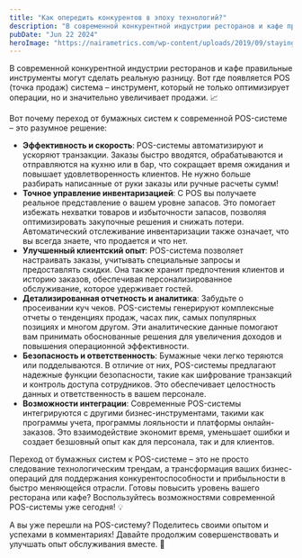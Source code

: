 ```yaml
---
title: "Как опередить конкурентов в эпоху технологий?"
description: "В современной конкурентной индустрии ресторанов и кафе правильные инструменты могут сделать реальную разницу..."
pubDate: "Jun 22 2024"
heroImage: "https://nairametrics.com/wp-content/uploads/2019/09/staying-ahead.png"
---
```


В современной конкурентной индустрии ресторанов и кафе правильные инструменты могут сделать реальную разницу. Вот где появляется POS (точка продаж) система – инструмент, который не только оптимизирует операции, но и значительно увеличивает продажи. 📈

Вот почему переход от бумажных систем к современной POS-системе – это разумное решение:

<ul>
  <li class="list-decimal">
    <b>Эффективность и скорость</b>: POS-системы автоматизируют и ускоряют транзакции. Заказы быстро вводятся, обрабатываются и отправляются на кухню или в бар, что сокращает время ожидания и повышает удовлетворенность клиентов. Не нужно больше разбирать написанные от руки заказы или ручные расчеты сумм!
  </li>
  <li class="list-decimal">
    <b>Точное управление инвентаризацией</b>: С POS вы получаете реальное представление о вашем уровне запасов. Это помогает избежать нехватки товаров и избыточности запасов, позволяя оптимизировать закупочные решения и снижать потери. Автоматический отслеживание инвентаризации также означает, что вы всегда знаете, что продается и что нет.
  </li>
  <li class="list-decimal">
    <b>Улучшенный клиентский опыт</b>: POS-система позволяет настраивать заказы, учитывать специальные запросы и предоставлять скидки. Она также хранит предпочтения клиентов и историю заказов, обеспечивая персонализированное обслуживание, которое удерживает гостей.
  </li>
  <li class="list-decimal">
    <b>Детализированная отчетность и аналитика</b>: Забудьте о просеивании куч чеков. POS-системы генерируют комплексные отчеты о тенденциях продаж, часах пик, самых популярных позициях и многом другом. Эти аналитические данные помогают вам принимать обоснованные решения для увеличения доходов и повышения операционной эффективности.
  </li>
  <li class="list-decimal">
    <b>Безопасность и ответственность</b>: Бумажные чеки легко теряются или подделываются. В отличие от них, POS-системы предлагают надежные функции безопасности, такие как шифрование транзакций и контроль доступа сотрудников. Это обеспечивает целостность данных и ответственность в вашем персонале.
  </li>
  <li class="list-decimal">
    <b>Возможности интеграции</b>: Современные POS-системы интегрируются с другими бизнес-инструментами, такими как программы учета, программы лояльности и платформы онлайн-заказов. Это взаимодействие экономит время, уменьшает ошибки и создает безшовный опыт как для персонала, так и для клиентов.
  </li>
</ul>

Переход от бумажных систем к POS-системе – это не просто следование технологическим трендам, а трансформация ваших бизнес-операций для поддержания конкурентоспособности и прибыльности в быстро меняющейся отрасли. Готовы повысить уровень вашего ресторана или кафе? Воспользуйтесь возможностями современной POS-системы уже сегодня! 💡

А вы уже перешли на POS-систему? Поделитесь своими опытом и успехами в комментариях! Давайте продолжим совершенствовать и улучшать опыт обслуживания вместе. 🌟
